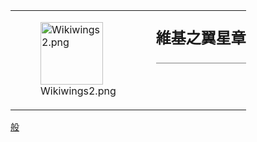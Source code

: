 {| style="border: 1px solid {{{border|gray}}}; background-color: {{{color|#fdffe7}}};"
|rowspan="2" valign="middle" | [[File:Wikiwings2.png|100px]]
|rowspan="2" |
|style="font-size: x-large; padding: 0; vertical-align: middle; height: 1.1em;" | '''維基之翼星章'''
|-
|style="vertical-align: middle; border-top: 1px solid gray;" | {{{1}}}
|}

<noinclude>
[[Category:維基星章模板|般]]
</noinclude>